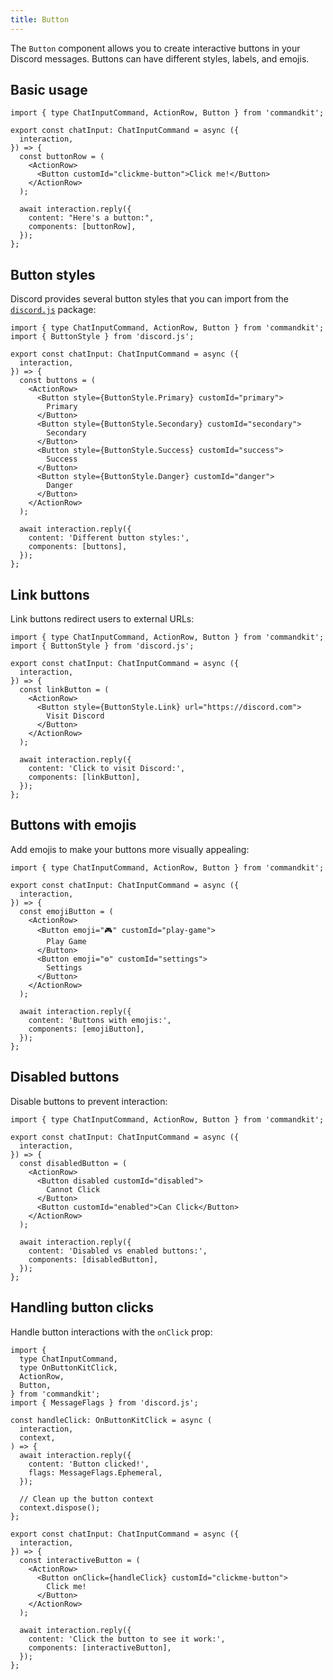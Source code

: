 ```yaml
---
title: Button
---
```


The `Button` component allows you to create interactive buttons in
your Discord messages. Buttons can have different styles, labels, and
emojis.

## Basic usage

```tsx title="src/app/commands/button-example.tsx"
import { type ChatInputCommand, ActionRow, Button } from 'commandkit';

export const chatInput: ChatInputCommand = async ({
  interaction,
}) => {
  const buttonRow = (
    <ActionRow>
      <Button customId="clickme-button">Click me!</Button>
    </ActionRow>
  );

  await interaction.reply({
    content: "Here's a button:",
    components: [buttonRow],
  });
};
```

## Button styles

Discord provides several button styles that you can import from the
[`discord.js`](https://discord.js.org) package:

```tsx title="src/app/commands/button-styles.tsx"
import { type ChatInputCommand, ActionRow, Button } from 'commandkit';
import { ButtonStyle } from 'discord.js';

export const chatInput: ChatInputCommand = async ({
  interaction,
}) => {
  const buttons = (
    <ActionRow>
      <Button style={ButtonStyle.Primary} customId="primary">
        Primary
      </Button>
      <Button style={ButtonStyle.Secondary} customId="secondary">
        Secondary
      </Button>
      <Button style={ButtonStyle.Success} customId="success">
        Success
      </Button>
      <Button style={ButtonStyle.Danger} customId="danger">
        Danger
      </Button>
    </ActionRow>
  );

  await interaction.reply({
    content: 'Different button styles:',
    components: [buttons],
  });
};
```

## Link buttons

Link buttons redirect users to external URLs:

```tsx title="src/app/commands/link-button.tsx"
import { type ChatInputCommand, ActionRow, Button } from 'commandkit';
import { ButtonStyle } from 'discord.js';

export const chatInput: ChatInputCommand = async ({
  interaction,
}) => {
  const linkButton = (
    <ActionRow>
      <Button style={ButtonStyle.Link} url="https://discord.com">
        Visit Discord
      </Button>
    </ActionRow>
  );

  await interaction.reply({
    content: 'Click to visit Discord:',
    components: [linkButton],
  });
};
```

## Buttons with emojis

Add emojis to make your buttons more visually appealing:

```tsx title="src/app/commands/emoji-button.tsx"
import { type ChatInputCommand, ActionRow, Button } from 'commandkit';

export const chatInput: ChatInputCommand = async ({
  interaction,
}) => {
  const emojiButton = (
    <ActionRow>
      <Button emoji="🎮" customId="play-game">
        Play Game
      </Button>
      <Button emoji="⚙️" customId="settings">
        Settings
      </Button>
    </ActionRow>
  );

  await interaction.reply({
    content: 'Buttons with emojis:',
    components: [emojiButton],
  });
};
```

## Disabled buttons

Disable buttons to prevent interaction:

```tsx title="src/app/commands/disabled-button.tsx"
import { type ChatInputCommand, ActionRow, Button } from 'commandkit';

export const chatInput: ChatInputCommand = async ({
  interaction,
}) => {
  const disabledButton = (
    <ActionRow>
      <Button disabled customId="disabled">
        Cannot Click
      </Button>
      <Button customId="enabled">Can Click</Button>
    </ActionRow>
  );

  await interaction.reply({
    content: 'Disabled vs enabled buttons:',
    components: [disabledButton],
  });
};
```

## Handling button clicks

Handle button interactions with the `onClick` prop:

```tsx title="src/app/commands/interactive-button.tsx"
import {
  type ChatInputCommand,
  type OnButtonKitClick,
  ActionRow,
  Button,
} from 'commandkit';
import { MessageFlags } from 'discord.js';

const handleClick: OnButtonKitClick = async (
  interaction,
  context,
) => {
  await interaction.reply({
    content: 'Button clicked!',
    flags: MessageFlags.Ephemeral,
  });

  // Clean up the button context
  context.dispose();
};

export const chatInput: ChatInputCommand = async ({
  interaction,
}) => {
  const interactiveButton = (
    <ActionRow>
      <Button onClick={handleClick} customId="clickme-button">
        Click me!
      </Button>
    </ActionRow>
  );

  await interaction.reply({
    content: 'Click the button to see it work:',
    components: [interactiveButton],
  });
};
```
